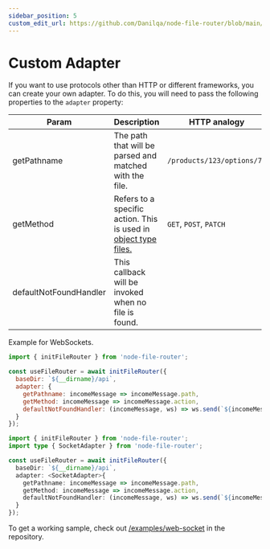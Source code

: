 ```yaml
---
sidebar_position: 5
custom_edit_url: https://github.com/Danilqa/node-file-router/blob/main/website/docs/custom-adapter.mdx
---
```



# Custom Adapter

If you want to use protocols other than HTTP or different frameworks, you can create your own adapter.
To do this, you will need to pass the following properties to the `adapter` property:

| Param     | Description | HTTP analogy |
|-----------|-------------| ------------- |
| getPathname  | The path that will be parsed and matched with the file.         | `/products/123/options/78` |
| getMethod | Refers to a specific action. This is used in [object type files.](/docs/usage-guide#object-with-methods)           | `GET`, `POST`, `PATCH` |
| defaultNotFoundHandler  | This callback will be invoked when no file is found.         | |

Example for WebSockets.

<Tabs>
  <TabItem value="javascript" label="JavaScript" default>

```javascript {5-9} showLineNumbers
import { initFileRouter } from 'node-file-router';

const useFileRouter = await initFileRouter({
  baseDir: `${__dirname}/api`,
  adapter: {
    getPathname: incomeMessage => incomeMessage.path,
    getMethod: incomeMessage => incomeMessage.action,
    defaultNotFoundHandler: (incomeMessage, ws) => ws.send(`${incomeMessage.path} is not found.`)
  }
});
```

  </TabItem>
  <TabItem value="typescript" label="TypeScript">

```typescript {6-10} showLineNumbers
import { initFileRouter } from 'node-file-router';
import type { SocketAdapter } from 'node-file-router';

const useFileRouter = await initFileRouter({
  baseDir: `${__dirname}/api`,
  adapter: <SocketAdapter>{
    getPathname: incomeMessage => incomeMessage.path,
    getMethod: incomeMessage => incomeMessage.action,
    defaultNotFoundHandler: (incomeMessage, ws) => ws.send(`${incomeMessage.path} is not found.`)
  }
});
```

  </TabItem>
</Tabs>

To get a working sample, check out [/examples/web-socket](https://github.com/Danilqa/node-file-router/tree/main/examples/web-socket/src) in the repository.